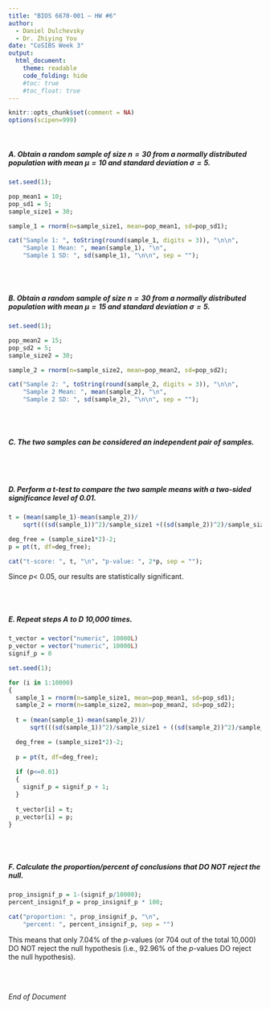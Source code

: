 ```yaml
---
title: "BIOS 6670-001 — HW #6"
author: 
  - Daniel Dulchevsky
  - Dr. Zhiying You
date: "CoSIBS Week 3"
output: 
  html_document:
    theme: readable
    code_folding: hide
    #toc: true
    #toc_float: true
---
```

```r
knitr::opts_chunk$set(comment = NA)
options(scipen=999)
```
<br/>

##### A. Obtain a random sample of size $n=30$ from a normally distributed population with mean $\mu = 10$ and standard deviation $\sigma=5$.
```r
set.seed(1);

pop_mean1 = 10;
pop_sd1 = 5;
sample_size1 = 30;

sample_1 = rnorm(n=sample_size1, mean=pop_mean1, sd=pop_sd1);

cat("Sample 1: ", toString(round(sample_1, digits = 3)), "\n\n", 
    "Sample 1 Mean: ", mean(sample_1), "\n", 
    "Sample 1 SD: ", sd(sample_1), "\n\n", sep = "");
```

<br/>
<br/>

##### B. Obtain a random sample of size $n=30$ from a normally distributed population with mean $\mu = 15$ and standard deviation $\sigma=5$.
```r
set.seed(1);

pop_mean2 = 15;
pop_sd2 = 5;
sample_size2 = 30;

sample_2 = rnorm(n=sample_size2, mean=pop_mean2, sd=pop_sd2);

cat("Sample 2: ", toString(round(sample_2, digits = 3)), "\n\n", 
    "Sample 2 Mean: ", mean(sample_2), "\n", 
    "Sample 2 SD: ", sd(sample_2), "\n\n", sep = "");
```

<br/>
<br/>

##### C. The two samples can be considered an independent pair of samples.

<br/>
<br/>

##### D. Perform a $t$-test to compare the two sample means with a two-sided significance level of 0.01.
```R
t = (mean(sample_1)-mean(sample_2))/
    sqrt(((sd(sample_1))^2)/sample_size1 +((sd(sample_2))^2)/sample_size2);

deg_free = (sample_size1*2)-2;
p = pt(t, df=deg_free);

cat("t-score: ", t, "\n", "p-value: ", 2*p, sep = "");
```
Since $p<$ 0.05, our results are statistically significant.

<br/>
<br/>

##### E. Repeat steps A to D 10,000 times.
```R
t_vector = vector("numeric", 10000L)
p_vector = vector("numeric", 10000L)
signif_p = 0

set.seed(1);

for (i in 1:10000)
{
  sample_1 = rnorm(n=sample_size1, mean=pop_mean1, sd=pop_sd1);
  sample_2 = rnorm(n=sample_size2, mean=pop_mean2, sd=pop_sd2);
  
  t = (mean(sample_1)-mean(sample_2))/
      sqrt(((sd(sample_1))^2)/sample_size1 + ((sd(sample_2))^2)/sample_size2);

  deg_free = (sample_size1*2)-2;
  
  p = pt(t, df=deg_free);
  
  if (p<=0.01)
  {
    signif_p = signif_p + 1;
  }
  
  t_vector[i] = t;
  p_vector[i] = p;
}
```

<br/>
<br/>

##### F. Calculate the proportion/percent of conclusions that DO NOT reject the null.
```R
prop_insignif_p = 1-(signif_p/10000);
percent_insignif_p = prop_insignif_p * 100;

cat("proportion: ", prop_insignif_p, "\n", 
    "percent: ", percent_insignif_p, sep = "")
```
This means that only 7.04% of the $p$-values (or 704 out of the total 10,000) DO NOT reject the null hypothesis (i.e., 92.96% of the $p$-values DO reject the null hypothesis).

<br/>
$~$
<br/>

*End of Document*